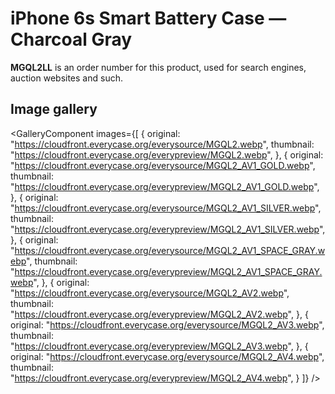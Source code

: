 
# iPhone 6s Smart Battery Case — Charcoal Gray

<Callout type='info' emoji='👉🏻'>**MGQL2LL** is an order number for this product, used for search engines, auction websites and such.</Callout>

## Image gallery

<GalleryComponent
    images={[
      {
        original: "https://cloudfront.everycase.org/everysource/MGQL2.webp",
        thumbnail: "https://cloudfront.everycase.org/everypreview/MGQL2.webp",
      },
      {
        original: "https://cloudfront.everycase.org/everysource/MGQL2_AV1_GOLD.webp",
        thumbnail: "https://cloudfront.everycase.org/everypreview/MGQL2_AV1_GOLD.webp",
      },
      {
        original: "https://cloudfront.everycase.org/everysource/MGQL2_AV1_SILVER.webp",
        thumbnail: "https://cloudfront.everycase.org/everypreview/MGQL2_AV1_SILVER.webp",
      },
      {
        original: "https://cloudfront.everycase.org/everysource/MGQL2_AV1_SPACE_GRAY.webp",
        thumbnail: "https://cloudfront.everycase.org/everypreview/MGQL2_AV1_SPACE_GRAY.webp",
      },
      {
        original: "https://cloudfront.everycase.org/everysource/MGQL2_AV2.webp",
        thumbnail: "https://cloudfront.everycase.org/everypreview/MGQL2_AV2.webp",
      },
      {
        original: "https://cloudfront.everycase.org/everysource/MGQL2_AV3.webp",
        thumbnail: "https://cloudfront.everycase.org/everypreview/MGQL2_AV3.webp",
      },
      {
        original: "https://cloudfront.everycase.org/everysource/MGQL2_AV4.webp",
        thumbnail: "https://cloudfront.everycase.org/everypreview/MGQL2_AV4.webp",
      }
    ]}
  />
